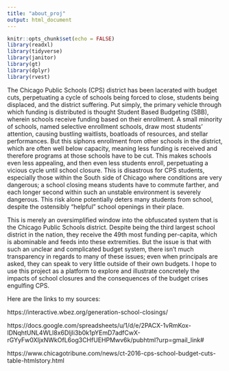 ```yaml
---
title: "about_proj"
output: html_document
---
```


```r
knitr::opts_chunk$set(echo = FALSE)
library(readxl)
library(tidyverse)
library(janitor)  
library(gt)
library(dplyr)
library(rvest)
```

The Chicago Public Schools (CPS) district has been lacerated with budget
cuts, perpetuating a cycle of schools being forced to close, students being
displaced, and the district suffering. Put simply, the primary vehicle through
which funding is distributed is thought Student Based Budgeting (SBB), wherein
schools receive funding based on their enrollment. A small minority of schools,
named selective enrollment schools, draw most students' attention, causing
bustling waitlists, boatloads of resources, and stellar performances. But this
siphons enrollment from other schools in the district, which are often well
below capacity, meaning less funding is received and therefore programs at
those schools have to be cut. This makes schools even less appealing, and then
even less students enroll, perpetuating a vicious cycle until school closure.
This is disastrous for CPS students, especially those within the South side
of Chicago where conditions are very dangerous; a school closing means students
have to commute farther, and each longer second within such an unstable
environment is severely dangerous. This risk alone potentially deters many 
students from school, despite the ostensibly "helpful" school openings in 
their place. 

This is merely an oversimplified window into the obfuscated system that is the
Chicago Public Schools district. Despite being the third largest school 
district in the nation, they receive the 49th most funding per-capita, which
is abominable and feeds into these extremities. But the issue is that with 
such an unclear and complicated budget system, there isn't much transparency 
in regards to many of these issues; even when principals are asked, they
can speak to very little outside of their own budgets. I hope to use this
project as a platform to explore and illustrate concretely the impacts of
school closures and the consequences of the budget crises engulfing CPS.


Here are the links to my sources:

https://interactive.wbez.org/generation-school-closings/

https://docs.google.com/spreadsheets/u/1/d/e/2PACX-1vRmKox-lDNqhtUNL4WLl8x6DljIi3b0k1pYEmD7adfCwX-rGYyFw0XIjxNWkOfL6og3CHfUEHPMwv6k/pubhtml?urp=gmail_link#

https://www.chicagotribune.com/news/ct-2016-cps-school-budget-cuts-table-htmlstory.html







